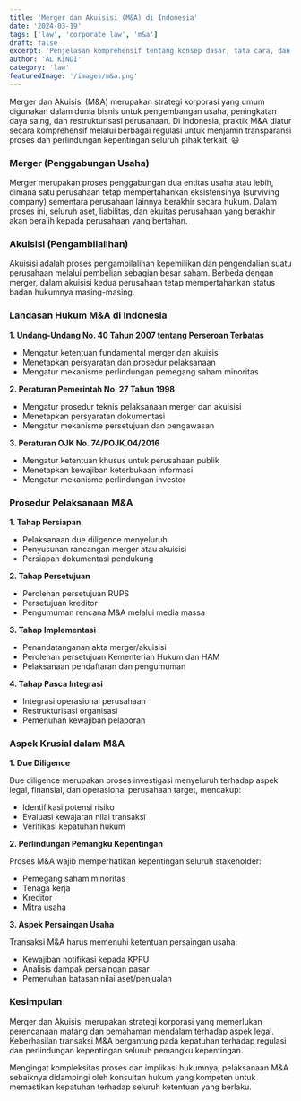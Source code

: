 ```yaml
---
title: 'Merger dan Akuisisi (M&A) di Indonesia'
date: '2024-03-19'
tags: ['law', 'corporate law', 'm&a']
draft: false
excerpt: 'Penjelasan komprehensif tentang konsep dasar, tata cara, dan landasan hukum merger dan akuisisi (M&A) di Indonesia'
author: 'AL KINDI'
category: 'law'
featuredImage: '/images/m&a.png'
---
```


Merger dan Akuisisi (M&A) merupakan strategi korporasi yang umum digunakan dalam dunia bisnis untuk pengembangan usaha, peningkatan daya saing, dan restrukturisasi perusahaan. Di Indonesia, praktik M&A diatur secara komprehensif melalui berbagai regulasi untuk menjamin transparansi proses dan perlindungan kepentingan seluruh pihak terkait. 😃

### Merger (Penggabungan Usaha)

Merger merupakan proses penggabungan dua entitas usaha atau lebih, dimana satu perusahaan tetap mempertahankan eksistensinya (surviving company) sementara perusahaan lainnya berakhir secara hukum. Dalam proses ini, seluruh aset, liabilitas, dan ekuitas perusahaan yang berakhir akan beralih kepada perusahaan yang bertahan.

### Akuisisi (Pengambilalihan)

Akuisisi adalah proses pengambilalihan kepemilikan dan pengendalian suatu perusahaan melalui pembelian sebagian besar saham. Berbeda dengan merger, dalam akuisisi kedua perusahaan tetap mempertahankan status badan hukumnya masing-masing.

### Landasan Hukum M&A di Indonesia

**1. Undang-Undang No. 40 Tahun 2007 tentang Perseroan Terbatas**

- Mengatur ketentuan fundamental merger dan akuisisi
- Menetapkan persyaratan dan prosedur pelaksanaan
- Mengatur mekanisme perlindungan pemegang saham minoritas

**2. Peraturan Pemerintah No. 27 Tahun 1998**

- Mengatur prosedur teknis pelaksanaan merger dan akuisisi
- Menetapkan persyaratan dokumentasi
- Mengatur mekanisme persetujuan dan pengawasan

**3. Peraturan OJK No. 74/POJK.04/2016**

- Mengatur ketentuan khusus untuk perusahaan publik
- Menetapkan kewajiban keterbukaan informasi
- Mengatur mekanisme perlindungan investor

### Prosedur Pelaksanaan M&A

**1. Tahap Persiapan**

- Pelaksanaan due diligence menyeluruh
- Penyusunan rancangan merger atau akuisisi
- Persiapan dokumentasi pendukung

**2. Tahap Persetujuan**

- Perolehan persetujuan RUPS
- Persetujuan kreditor
- Pengumuman rencana M&A melalui media massa

**3. Tahap Implementasi**

- Penandatanganan akta merger/akuisisi
- Perolehan persetujuan Kementerian Hukum dan HAM
- Pelaksanaan pendaftaran dan pengumuman

**4. Tahap Pasca Integrasi**

- Integrasi operasional perusahaan
- Restrukturisasi organisasi
- Pemenuhan kewajiban pelaporan

### Aspek Krusial dalam M&A

**1. Due Diligence**

Due diligence merupakan proses investigasi menyeluruh terhadap aspek legal, finansial, dan operasional perusahaan target, mencakup:

- Identifikasi potensi risiko
- Evaluasi kewajaran nilai transaksi
- Verifikasi kepatuhan hukum

**2. Perlindungan Pemangku Kepentingan**

Proses M&A wajib memperhatikan kepentingan seluruh stakeholder:

- Pemegang saham minoritas
- Tenaga kerja
- Kreditor
- Mitra usaha

**3. Aspek Persaingan Usaha**

Transaksi M&A harus memenuhi ketentuan persaingan usaha:

- Kewajiban notifikasi kepada KPPU
- Analisis dampak persaingan pasar
- Pemenuhan batasan nilai aset/penjualan

### Kesimpulan

Merger dan Akuisisi merupakan strategi korporasi yang memerlukan perencanaan matang dan pemahaman mendalam terhadap aspek legal. Keberhasilan transaksi M&A bergantung pada kepatuhan terhadap regulasi dan perlindungan kepentingan seluruh pemangku kepentingan.

Mengingat kompleksitas proses dan implikasi hukumnya, pelaksanaan M&A sebaiknya didampingi oleh konsultan hukum yang kompeten untuk memastikan kepatuhan terhadap seluruh ketentuan yang berlaku.
